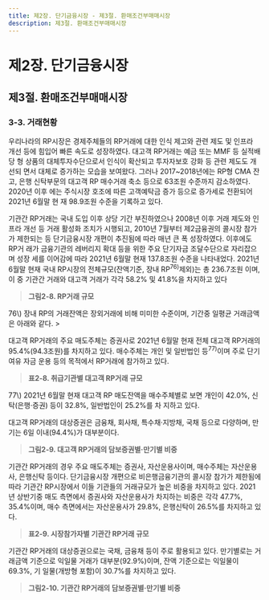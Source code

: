 ```yaml
---
title: 제2장. 단기금융시장 - 제3절. 환매조건부매매시장
description: 제3절. 환매조건부매매시장
---
```


# 제2장. 단기금융시장

## 제3절. 환매조건부매매시장

### 3-3. 거래현황

우리나라의 RP시장은 경제주체들의 RP거래에 대한 인식 제고와 관련 제도 및 인프라
개선 등에 힘입어 빠른 속도로 성장하였다. 대고객 RP거래는 예금 또는 MMF 등 실적배당
형 상품의 대체투자수단으로서 인식이 확산되고 투자자보호 강화 등 관련 제도도 개선되
면서 대체로 증가하는 모습을 보여왔다. 그러나 2017~2018년에는 RP형 CMA 잔고, 은행
신탁부문의 대고객 RP 매수거래 축소 등으로 63조원 수준까지 감소하였다. 2020년 이후
에는 주식시장 호조에 따른 고객예탁금 증가 등으로 증가세로 전환되어 2021년 6월말 현
재 98.9조원 수준을 기록하고 있다.

기관간 RP거래는 국내 도입 이후 상당 기간 부진하였으나 2008년 이후 거래 제도와 인
프라 개선 등 거래 활성화 조치가 시행되고, 2010년 7월부터 제2금융권의 콜시장 참가가
제한되는 등 단기금융시장 개편이 추진됨에 따라 매년 큰 폭 성장하였다. 이후에도 RP거
래가 금융기관의 레버리지 확대 등을 위한 주요 단기자금 조달수단으로 자리잡으며 성장
세를 이어감에 따라 2021년 6월말 현재 137.8조원 수준을 나타내었다.
2021년 6월말 현재 국내 RP시장의 전체규모(잔액기준, 장내 RP$^{76)}$제외)는 총 236.7조원
이며, 이 중 기관간 거래와 대고객 거래가 각각 58.2% 및 41.8%을 차지하고 있다 

> __그림2-8. RP거래 규모__

<GCenterImg src ="/fm/2-8.png" caption="그림2-8.RP거래 규모"/>

<GComment>
76\) 장내 RP의 거래잔액은 장외거래에 비해 미미한 수준이며, 기간중 일평균 거래금액은 아래와 같다.
> <GCenterImg src ="/fm/76).png" />
</GComment>

대고객 RP거래의 주요 매도주체는 증권사로 2021년 6월말 현재 전체 대고객 RP거래의
95.4%(94.3조원)를 차지하고 있다. 매수주체는 개인 및 일반법인 등$^{77)}$이며 주로 단기 여유
자금 운용 등의 목적에서 RP거래에 참가하고 있다.

> __표2-8. 취급기관별 대고객 RP거래 규모__

<GCenterImg src ="/fm/T2-8.png" caption="표2-8.취급기간별 대고객 RP거래 규모"/>

<GComment>
77\) 2021년 6월말 현재 대고객 RP 매도잔액을 매수주체별로 보면 개인이 42.0%, 신탁(은행·증권) 등이 32.8%, 일반법인이 25.2%를 차
지하고 있다.

</GComment>

대고객 RP거래의 대상증권은 금융채, 회사채, 특수채·지방채, 국채 등으로 다양하며, 만
기는 6일 이내(94.4%)가 대부분이다.

> __그림2-9. 대고객 RP거래의 담보증권별·만기별 비중__

<GCenterImg src ="/fm/2-9.png" caption="그림2-9. 대고객 RP거래의 담보증권별·만기별 비중"/>

기관간 RP거래의 경우 주요 매도주체는 증권사, 자산운용사이며, 매수주체는 자산운용
사, 은행신탁 등이다. 단기금융시장 개편으로 비은행금융기관의 콜시장 참가가 제한됨에
따라 기관간 RP시장에서 이들 기관들의 거래규모가 높은 비중을 차지하고 있다. 2021년
상반기중 매도 측면에서 증권사와 자산운용사가 차지하는 비중은 각각 47.7%, 35.4%이며,
매수 측면에서는 자산운용사가 29.8%, 은행신탁이 26.5%를 차지하고 있다.

> __표2-9. 시장참가자별 기관간 RP거래 규모__

<GCenterImg src ="/fm/t2-9.png" caption="표2-9. 시장참가자별 기관간 RP거래 규모"/>

기관간 RP거래의 대상증권으로는 국채, 금융채 등이 주로 활용되고 있다. 만기별로는 거
래금액 기준으로 익일물 거래가 대부분(92.9%)이며, 잔액 기준으로는 익일물이 69.3%, 기
일물(개방형 포함)이 30.7%를 차지하고 있다.

> __그림2-10. 기관간 RP거래의 담보증권별·만기별 비중__

<GCenterImg src ="/fm/2-10.png" caption="그림2-10. 기관간 RP거래의 담보증권별·만기별 비중"/>

